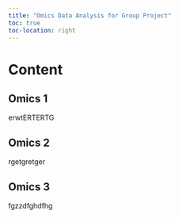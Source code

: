 ```yaml
---
title: "Omics Data Analysis for Group Project"
toc: true
toc-location: right
---
```


# Content

## Omics 1

erwtERTERTG

## Omics 2

rgetgretger

## Omics 3

fgzzdfghdfhg
